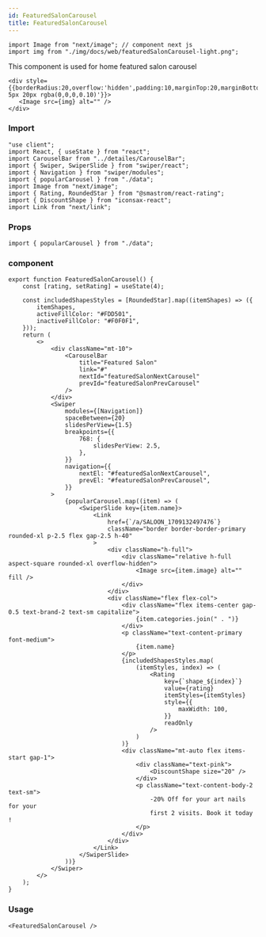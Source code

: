 ---
id: FeaturedSalonCarousel
title: FeaturedSalonCarousel
---
```tsx
import Image from "next/image"; // component next js
import img from "./img/docs/web/featuredSalonCarousel-light.png";
```
This component is used for home featured salon carousel 
```tsx
<div style={{borderRadius:20,overflow:'hidden',padding:10,marginTop:20,marginBottom:20,boxShadow:'5px 5px 20px rgba(0,0,0,0.10)'}}>
   <Image src={img} alt="" />
</div>
```

### Import

```tsx
"use client";
import React, { useState } from "react";
import CarouselBar from "../detailes/CarouselBar";
import { Swiper, SwiperSlide } from "swiper/react";
import { Navigation } from "swiper/modules";
import { popularCarousel } from "./data";
import Image from "next/image";
import { Rating, RoundedStar } from "@smastrom/react-rating";
import { DiscountShape } from "iconsax-react";
import Link from "next/link";
```

### Props

```tsx
import { popularCarousel } from "./data";
```

### component

```tsx
export function FeaturedSalonCarousel() {
    const [rating, setRating] = useState(4);

    const includedShapesStyles = [RoundedStar].map((itemShapes) => ({
        itemShapes,
        activeFillColor: "#FDD501",
        inactiveFillColor: "#F0F0F1",
    }));
    return (
        <>
            <div className="mt-10">
                <CarouselBar
                    title="Featured Salon"
                    link="#"
                    nextId="featuredSalonNextCarousel"
                    prevId="featuredSalonPrevCarousel"
                />
            </div>
            <Swiper
                modules={[Navigation]}
                spaceBetween={20}
                slidesPerView={1.5}
                breakpoints={{
                    768: {
                        slidesPerView: 2.5,
                    },
                }}
                navigation={{
                    nextEl: "#featuredSalonNextCarousel",
                    prevEl: "#featuredSalonPrevCarousel",
                }}
            >
                {popularCarousel.map((item) => (
                    <SwiperSlide key={item.name}>
                        <Link
                            href={`/a/SALOON_1709132497476`}
                            className="border border-border-primary rounded-xl p-2.5 flex gap-2.5 h-40"
                        >
                            <div className="h-full">
                                <div className="relative h-full aspect-square rounded-xl overflow-hidden">
                                    <Image src={item.image} alt="" fill />
                                </div>
                            </div>
                            <div className="flex flex-col">
                                <div className="flex items-center gap-0.5 text-brand-2 text-sm capitalize">
                                    {item.categories.join(" . ")}
                                </div>
                                <p className="text-content-primary font-medium">
                                    {item.name}
                                </p>
                                {includedShapesStyles.map(
                                    (itemStyles, index) => (
                                        <Rating
                                            key={`shape_${index}`}
                                            value={rating}
                                            itemStyles={itemStyles}
                                            style={{
                                                maxWidth: 100,
                                            }}
                                            readOnly
                                        />
                                    )
                                )}
                                <div className="mt-auto flex items-start gap-1">
                                    <div className="text-pink">
                                        <DiscountShape size="20" />
                                    </div>
                                    <p className="text-content-body-2 text-sm">
                                        -20% Off for your art nails for your
                                        first 2 visits. Book it today !
                                    </p>
                                </div>
                            </div>
                        </Link>
                    </SwiperSlide>
                ))}
            </Swiper>
        </>
    );
}

```

### Usage

```tsx
<FeaturedSalonCarousel />
```